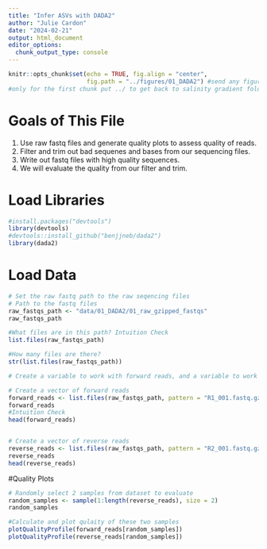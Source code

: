 ```yaml
---
title: "Infer ASVs with DADA2"
author: "Julie Cardon"
date: "2024-02-21"
output: html_document
editor_options: 
  chunk_output_type: console
---
```


```r
knitr::opts_chunk$set(echo = TRUE, fig.align = "center", 
                      fig.path = "../figures/01_DADA2") #send any figure output to this folder
#only for the first chunk put ../ to get back to salinity gradient folder, 
```

# Goals of This File

 1. Use raw fastq files and generate quality plots to assess quality of reads.
 2. Filter and trim out bad sequenes and bases from our sequencing files.
 3. Write out fastq files with high quality sequences.
 4. We will evaluate the quality from our filter and trim.
 
# Load Libraries

```r
#install.packages("devtools")
library(devtools)
#devtools::install_github("benjjneb/dada2")
library(dada2)
```

# Load Data

```r
# Set the raw fastq path to the raw seqencing files
# Path to the fastq files
raw_fastqs_path <- "data/01_DADA2/01_raw_gzipped_fastqs"
raw_fastqs_path

#What files are in this path? Intuition Check
list.files(raw_fastqs_path)

#How many files are there?
str(list.files(raw_fastqs_path))

# Create a variable to work with forward reads, and a variable to work with reverse reads

# Create a vector of forward reads
forward_reads <- list.files(raw_fastqs_path, pattern = "R1_001.fastq.gz", full.names = TRUE)
forward_reads
#Intuition Check
head(forward_reads)


# Create a vector of reverse reads
reverse_reads <- list.files(raw_fastqs_path, pattern = "R2_001.fastq.gz", full.names = TRUE)
reverse_reads
head(reverse_reads)

```

#Quality Plots
```r
# Randomly select 2 samples from dataset to evaluate
random_samples <- sample(1:length(reverse_reads), size = 2)
random_samples

#Calculate and plot qulaity of these two samples
plotQualityProfile(forward_reads[random_samples])
plotQualityProfile(reverse_reads[random_samples])


```









